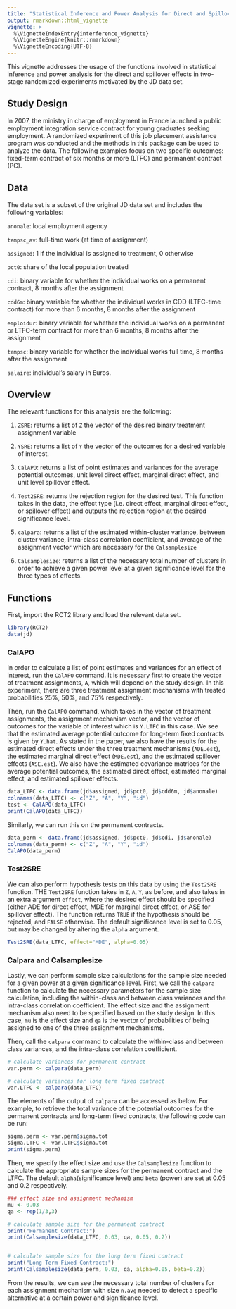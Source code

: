 ```yaml
---
title: "Statistical Inference and Power Analysis for Direct and Spillover Effects"
output: rmarkdown::html_vignette
vignette: >
  %\VignetteIndexEntry{interference_vignette}
  %\VignetteEngine{knitr::rmarkdown}
  %\VignetteEncoding{UTF-8}
---
```


This vignette addresses the usage of the functions involved in statistical inference and power analysis for the direct and spillover effects in two-stage randomized experiments motivated by the JD data set.

## Study Design
In 2007, the ministry in charge of employment in France launched a public employment integration service contract for young graduates seeking employment. A randomized experiment of this job placement assistance program was conducted and the methods in this package can be used to analyze the data. The following examples focus on two specific outcomes: fixed-term contract of six months or more (LTFC) and permanent contract (PC).

## Data
The data set is a subset of the original JD data set and includes the following variables:

`anonale`: local employment agency

`tempsc_av`: full-time work (at time of assignment)

`assigned`: 1 if the individual is assigned to treatment, 0 otherwise

`pct0`: share of the local population treated

`cdi`: binary variable for whether the individual works on a permanent contract, 8 months after the assignment

`cdd6m`: binary variable for whether the individual works in CDD (LTFC-time contract) for more than 6 months, 8 months after the assignment

`emploidur`: binary variable for whether the individual works on a permanent or LTFC-term contract for more than 6 months, 8 months after the assignment

`tempsc`: binary variable for whether the individual works full time, 8 months after the assignment

`salaire`: individual's salary in Euros.

## Overview
The relevant functions for this analysis are the following:

1. `ZSRE`: returns a list of `Z` the vector of the desired binary treatment assignment variable 

2. `YSRE`: returns a list of `Y` the vector of the outcomes for a desired variable of interest.

3. `CalAPO`: returns a list of point estimates and variances for the average potential outcomes, unit level direct effect, marginal direct effect, and unit level spillover effect.

4. `Test2SRE`: returns the rejection region for the desired test. This function takes in the data, the effect type (i.e. direct effect, marginal direct effect, or spillover effect) and outputs the rejection region at the desired significance level.

5. `calpara`: returns a list of the estimated within-cluster variance, between cluster variance, intra-class correlation coefficient, and average of the assignment vector which are necessary for the `Calsamplesize` 


6. `Calsamplesize`: returns a list of the necessary total number of clusters in order to achieve a given power level at a given significance level for the three types of effects.

## Functions
First, import the RCT2 library and load the relevant data set.
```r
library(RCT2)
data(jd)
```


### CalAPO
In order to calculate a list of point estimates and variances for an effect of interest, run the `CalAPO` command. It is necessary first to create the vector of treatment assignments, `A`, which will depend on the study design. In this experiment, there are three treatment assignment mechanisms with treated probabilities 25\%, 50\%, and 75\% respectively. 



Then, run the `CalAPO` command, which takes in the vector of treatment assignments, the assignment mechanism vector, and the vector of outcomes for the variable of interest which is `Y.LTFC` in this case. We see that the estimated average potential outcome for long-term fixed contracts is given by `Y.hat`. As stated in the paper, we also have the results for the estimated direct effects under the three treatment mechanisms (`ADE.est`), the estimated marginal direct effect (`MDE.est`), and the estimated spillover effects (`ASE.est`). We also have the estimated covariance matrices for the average potential outcomes, the estimated direct effect, estimated marginal effect, and estimated spillover effects.

```r
data_LTFC <- data.frame(jd$assigned, jd$pct0, jd$cdd6m, jd$anonale)
colnames(data_LTFC) <- c("Z", "A", "Y", "id")
test <- CalAPO(data_LTFC)
print(CalAPO(data_LTFC))
```

Similarly, we can run this on the permanent contracts.

```r
data_perm <- data.frame(jd$assigned, jd$pct0, jd$cdi, jd$anonale)
colnames(data_perm) <- c("Z", "A", "Y", "id")
CalAPO(data_perm)
```


### Test2SRE
We can also perform hypothesis tests on this data by using the `Test2SRE` function. THE `Test2SRE` function takes in `Z`, `A`, `Y`, as before, and also takes in an extra argument `effect`, where the desired effect should be specified (either ADE for direct effect, MDE for marginal direct effect, or ASE for spillover effect). The function returns `TRUE` if the hypothesis should be rejected, and `FALSE` otherwise. The default significance level is set to 0.05, but may be changed by altering the `alpha` argument.

```r
Test2SRE(data_LTFC, effect="MDE", alpha=0.05)
```

### Calpara and Calsamplesize  
Lastly, we can perform sample size calculations for the sample size needed for a given power at a given significance level. First, we call the `calpara` function to calculate the necessary parameters for the sample size calculation, including the within-class and between class variances and the intra-class correlation coefficient. The effect size and the assignment mechanism also need to be specified based on the study design. In this case, `mu` is the effect size and `qa` is the vector of probabilities of being assigned to one of the three assignment mechanisms.


Then, call the `calpara` command to calculate the within-class and between class variances, and the intra-class correlation coefficient.

```r
# calculate variances for permanent contract
var.perm <- calpara(data_perm)

# calculate variances for long term fixed contract
var.LTFC <- calpara(data_LTFC)
```

The elements of the output of `calpara` can be accessed as below. For example, to retrieve the total variance of the potential outcomes for the permanent contracts and long-term fixed contracts, the following code can be run:


```r
sigma.perm <- var.perm$sigma.tot
sigma.LTFC <- var.LTFC$sigma.tot
print(sigma.perm)
```



Then, we specify the effect size and use the `Calsamplesize` function to calculate the appropriate sample sizes for the permanent contract and the LTFC. The default `alpha`(significance level) and `beta` (power) are set at 0.05 and 0.2 respectively.

```r
### effect size and assignment mechanism
mu <- 0.03
qa <- rep(1/3,3)

# calculate sample size for the permanent contract
print("Permanent Contract:")
print(Calsamplesize(data_LTFC, 0.03, qa, 0.05, 0.2))


# calculate sample size for the long term fixed contract
print("Long Term Fixed Contract:")
print(Calsamplesize(data_perm, 0.03, qa, alpha=0.05, beta=0.2))
```

From the results, we can see the necessary total number of clusters for each assignment mechanism with size `n.avg` needed to detect a specific alternative at a certain power and significance level.
